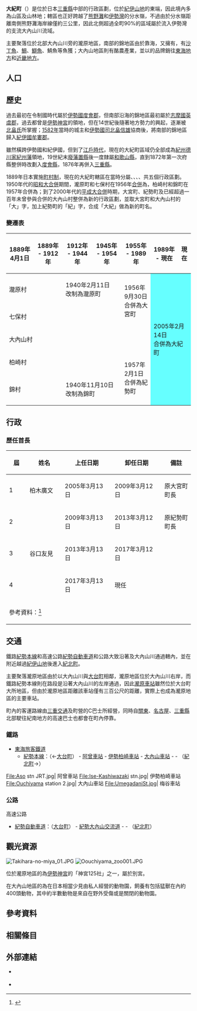 {{日本町村
| 自治體名   = 大紀
| 日文原名   = 大紀町
| 平假名     = たいきちょう
| 羅馬字拼音 = Taiki-chō
| 町村       = 町
| 圖像       = [[File:Nishiki_tower.JPG|240px]]
| 圖像說明   = [[錦塔|錦塔]]
| 町村章     = [[File:Emblem_of_Taiki,_Mie.svg|80px]]
| 都道府縣   = 三重縣
| 支廳       =
| 郡         = 度會郡
| 編號       = 24471-6
| 面積       = 233.54
| 邊界未定   =
| 人口       = 8,367<ref>{{Cite web| url=http://www.town.taiki.mie.jp/| title=大紀町の人口| publisher=大紀町公所| language=ja| accessdate=2019-12-17| archive-date=2019-12-30| archive-url=https://web.archive.org/web/20191230093853/http://www.town.taiki.mie.jp/| dead-url=yes}}</ref>
| 統計時間   = 2019年11月30日
| 自治體     = [[大台町|大台町]]、[[度會町|度會町]]、[[南伊勢町|南伊勢町]]、[[紀北町|紀北町]]
| 樹         =
| 花         =
| 其他象徵物 =
| 其他象徵   =
| 首長       = 谷口友見
| 卸任日期   = 2021年3月12日
| 議員數     = 14
| 郵遞區號   = 519-2703
| 所在地     = 度會郡大紀町瀧原1610-1
| 電話號碼   = 596-86-2212
| 外部連結   = {{url|http://www.town.taiki.mie.jp/}}
| 地圖       = [[File:Taiki_in_Mie_Prefecture_Ja.svg|250px]]
| 註記 = 
}}

'''大紀町'''（{{jpn|j=大紀町|hg=たいきちょう|rm=Taiki chō|f=y}}）是位於日本[[三重縣|三重縣]]中部的行政區劃，位於[[紀伊山地|紀伊山地]]的東端，因此境內多為山區及山林地；轄區也正好跨越了[[熊野灘|熊野灘]]和[[伊勢灣|伊勢灣]]的分水嶺，不過由於分水嶺距離南側熊野灘海岸線僅約三公里，因此北側超過全町90%的區域屬於流入伊勢灣的{{Tsl|ja|宮川_(三重県)|宮川 (三重縣)|宮川}}支流大內山川流域。

主要聚落位於北部大內山川旁的瀧原地區，南部的錦地區由於靠海，又擁有{{Tsl|ja|錦漁港}}，有[[沙丁魚|沙丁魚]]、[[鯛|鯛]]、[[鰤魚|鰤魚]]、鯖魚等魚獲；大內山地區則有酪農產業，並以{{Tsl|ja|大内山牛乳|大內山牛乳}}的品牌銷往[[東海地方|東海地方]]和[[近畿地方|近畿地方]]。

== 人口 ==

{{日本人口統計|location=Taiki, Mie|code=24471|name=大紀町}}

== 歷史 ==

過去最初在令制國時代屬於[[伊勢國|伊勢國]][[度會郡|度會郡]]，但南部沿海的錦地區最初屬於[[志摩國|志摩國]][[英虞郡|英虞郡]]，過去都曾是[[伊勢神宮|伊勢神宮]]的領地，但在14世紀後隨著地方勢力的興起，逐漸被[[北畠氏|北畠氏]]所掌握；[[1582年|1582年]]當時的{{Tsl|ja|新宮城}}城主{{Tsl|ja|堀内氏善|堀內氏善}}和[[伊勢國|伊勢]][[國司|國司]][[北畠信雄|北畠信雄]]協商後，將南部的錦地區歸入[[紀伊國|紀伊國]][[牟婁郡|牟婁郡]]。

雖然橫跨伊勢國和紀伊國，但到了[[江戶時代|江戶時代]]，現在的大紀町區域仍全部成為[[紀州德川家|紀州德川家]][[紀州藩|紀州藩]]領地，19世紀末[[廢藩置縣|廢藩置縣]]後一度隸屬[[和歌山縣|和歌山縣]]，直到1872年第一次府縣整併時改劃入[[度會縣|度會縣]]，1876年再併入[[三重縣|三重縣]]。

1889年日本實施[[町村制|町村制]]，現在的大紀町轄區在當時分屬{{Tsl|ja|七保村}}、{{Tsl|ja|滝原町|瀧原町|瀧原村}}、{{Tsl|ja|柏崎村 (三重県)|柏崎村 (三重縣)|柏崎村}}、{{Tsl|ja|大内山村|大內山村}}、{{Tsl|ja|錦町 (三重県)|錦町 (三重縣)|錦村}}共五個行政區劃。1950年代的[[昭和大合併|昭和大合併]]期間，瀧原町和七保村在1956年[[市町村合併|合併]]為{{Tsl|ja|大宮町 (三重県)|大宮町 (三重縣)|大宮町}}，柏崎村和錦町在1957年合併為{{Tsl|ja|紀勢町}}；到了2000年代的[[平成大合併|平成大合併]]時期，大宮町、紀勢町及已經超過一百年未曾參與合併的大內山村整併為新的行政區劃，並取大宮町和大內山村的「大」字，加上紀勢町的「紀」字，合成「大紀」做為新的町名。

=== 變遷表 ===

{| class="wikitable" style="font-size:x-small;"
|-
! 1889年4月1日
! 1889年 - 1912年
! 1912年 - 1944年
! 1945年 - 1954年
! 1955年 - 1989年
! 1989年 - 現在
! 現在
|-
| colspan=2 | 瀧原村
| colspan=2 | 1940年2月11日<br />改制為瀧原町
| rowspan=2 | 1956年9月30日<br />合併為大宮町
| rowspan=5 colspan=2 style="background-color:#6ff;" | 2005年2月14日<br />合併為大紀町
|-
| colspan=4 | 七保村
|-
| colspan=5 | 大內山村
|-
| colspan=4 | 柏崎村
| rowspan=2 | 1957年2月1日<br />合併為紀勢町
|-
| colspan=2 | 錦村
| colspan=2 | 1940年11月10日<br />改制為錦町
|}

== 行政 ==

=== 歷任首長 ===

{|class="wikitable"
|-
! width=40px | 屆 !! width=80px | 姓名 !! width=120px | 上任日期 !! width=120px | 卸任日期 !! 備註
|- align=center
| 1 || 柏木廣文 || 2005年3月13日 || 2009年3月12日 || align=left | 原大宮町町長
|- align=center
| 2 || rowspan=3 | 谷口友見 || 2009年3月13日 || 2013年3月12日 || align=left | 原紀勢町町長
|- align=center
| 3 || 2013年3月13日 || 2017年3月12日 || align=left | 
|- align=center
| 4 || 2017年3月13日 || 現任 || align=left | 
|-
| colspan=5 align=left | 參考資料：<ref>{{Cite news| title=大紀町長に谷口友見氏　投票率90.07％| newspaper=伊勢新報| date=2009-03-02| language=ja| accessdate=2019-12-18}}</ref>
|}

== 交通 ==

鐵路[[紀勢本線|紀勢本線]]和高速公路[[紀勢自動車道|紀勢自動車道]]和公路{{Tsl|ja|国道42号|國道42號}}大致沿著{{Tsl|ja|宮川_(三重県)|宮川 (三重縣)|宮川}}及大內山川通過轄內，並在{{Tsl|ja|荷坂峠}}附近越過[[紀伊山地|紀伊山地]]後進入[[紀北町|紀北町]]。

主要聚落瀧原地區由於以大內山川與[[大台町|大台町]]相鄰，瀧原地區位於大內山川右岸，而鐵路紀勢本線則在路段是沿著大內山川的左岸通過，因此[[瀧原車站|瀧原車站]]雖然位於大台町大所地區，但由於瀧原地區距離該車站僅有三百公尺的距離，實際上也成為瀧原地區的主要車站。

町內的客運路線由[[三重交通|三重交通]]及町營的C巴士所經營，同時自[[关东地方|關東]]、[[名古屋|名古屋]]、[[三重縣|三重縣]]北部駛往紀南地方的高速巴士也都會在町內停靠。

=== 鐵路 ===

* [[東海旅客鐵道|東海旅客鐵道]]
** [[紀勢本線|紀勢本線]]：（←[[大台町|大台町]]） - [[阿曾車站|阿曾車站]] - [[伊勢柏崎車站|伊勢柏崎車站]] - [[大內山車站|大內山車站]] - {{Tsl|ja|梅ケ谷駅|梅谷車站}} - （[[紀北町|紀北町]]→）

<gallery widths=200px heights=200px>
File:Aso stn JRT.jpg| 阿曾車站
File:Ise-Kashiwazaki stn.jpg| 伊勢柏崎車站
File:Ouchiyama station 2.jpg| 大內山車站
File:UmegadaniSt.jpg| 梅谷車站
</gallery>
=== 公路 ===

; 高速公路
* [[紀勢自動車道|紀勢自動車道]]：（[[大台町|大台町]]） - [[紀勢大內山交流道|紀勢大內山交流道]] - {{Tsl|ja|大紀本線料金所|大紀本線收費站}} - （[[紀北町|紀北町]]）

== 觀光資源 ==

[[File:Takihara-no-miya_01.JPG|thumb]]
[[File:Oouchiyama_zoo001.JPG|thumb]]

位於瀧原地區的{{Tsl|ja|瀧原宮}}為[[伊勢神宮|伊勢神宮]]的「神宮125社」之一，屬於別宮。

在大內山地區的{{Tsl|ja|大内山動物園|大內山動物園}}為在日本相當少見由私人經營的動物園，飼養有包括猛獸在內約400頭動物，其中約半數動物是來自在野外受傷或是關閉的動物園。

== 參考資料 ==
{{Reflist}}

== 相關條目 ==
{{Commonscat|Taiki, Mie}}

== 外部連結 ==

* {{Ja}} {{Facebook|TaikiTown|大紀町}}
* {{Ja}} {{Youtube|channel=UCPY8q7UVFkJQQkuf0d1cCVw|大紀町}}

{{三重縣}}